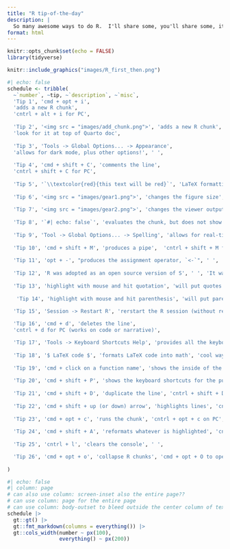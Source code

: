 ```yaml
---
title: "R tip-of-the-day"
description: |
  So many awesome ways to do R.  I'll share some, you'll share some, it will be fun.
format: html
---
```


```r
knitr::opts_chunk$set(echo = FALSE)
library(tidyverse)
```

<aside>
```r
knitr::include_graphics("images/R_first_then.png")
```
</aside>

```r
#| echo: false
schedule <- tribble(
  ~`number`, ~tip, ~`description`, ~`misc`,
  'Tip 1', 'cmd + opt + i', 
  'adds a new R chunk',
  'cntrl + alt + i for PC',
  
  'Tip 2', '<img src = "images/add_chunk.png">', 'adds a new R chunk',
  'look for it at top of Quarto doc',
  
  'Tip 3', 'Tools -> Global Options... -> Appearance',
  'allows for dark mode, plus other options!', ' ',
  
  'Tip 4', 'cmd + shift + C', 'comments the line',
  'cntrl + shift + C for PC',
  
  'Tip 5', '`\\textcolor{red}{this text will be red}`', 'LaTeX formatting to change the text color', 'when render to pdf (different syntax for render to html)',
  
  'Tip 6', '<img src = "images/gear1.png">', 'changes the figure size', 'gear in R chunk',
  
  'Tip 7', '<img src = "images/gear2.png">', 'changes the viewer output', 'gear near Render',
  
  'Tip 8', '`#| echo: false`', 'evaluates the chunk, but does not show the code', 'alternatively: `echo = FALSE` inside curly braces',
  
  'Tip 9', 'Tool -> Global Options... -> Spelling', 'allows for real-time spell check', ' ',
  
  'Tip 10', 'cmd + shift + M', 'produces a pipe',  'cntrl + shift + M for PC <br> Tools -> Global Options... -> Code to get the native pipe',
  
  'Tip 11', 'opt + -', "produces the assignment operator, `<-`", ' ',
  
  'Tip 12', 'R was adopted as an open source version of S', ' ', 'It was written by Ross Ihaka and Robert Gentleman, which is why they called it R',
  
  'Tip 13', 'highlight with mouse and hit quotation', 'will put quotes around the highlighted phrase', ' ',
  
   'Tip 14', 'highlight with mouse and hit parenthesis', 'will put parentheses around the highlighted phrase', ' ',
  
  'Tip 15', 'Session -> Restart R', 'rerstart the R session (without restarting RStudio)', 'shift + cmd / cntrl + 0',

  'Tip 16', 'cmd + d', 'deletes the line',
  'cntrl + d for PC (works on code or narrative)',

  'Tip 17', 'Tools -> Keyboard Shortcuts Help', 'provides all the keyboard shortcuts', 'opt + shift + K on Mac; alt + shift + K on PC',
  
  'Tip 18', '$ LaTeX code $', 'formats LaTeX code into math', 'cool way to write mathematical notation',
  
  'Tip 19', 'cmd + click on a function name', 'shows the inside of the function', 'cntrl + click on a function name for PC',
  
  'Tip 20', 'cmd + shift + P', 'shows the keyboard shortcuts for the pull-down menus', 'cntrl + shift + P on PC',
  
  'Tip 21', 'cmd + shift + D', 'duplicate the line', 'cntrl + shift + D',
  
  'Tip 22', 'cmd + shift + up (or down) arrow', 'highlights lines', 'cntrl + shift + up (or down) arrow on PC',
  
  'Tip 23', 'cmd + opt + c', 'runs the chunk', 'cntrl + opt + c on PC',
  
  'Tip 24', 'cmd + shift + A', 'reformats whatever is highlighted', 'cntrl + shift + A on PC',
  
  'Tip 25', 'cntrl + l', 'clears the console', ' ',

  'Tip 26', 'cmd + opt + o', 'collapse R chunks', 'cmd + opt + O to open them back up'
  
)
```

```r
#| echo: false
#| column: page
# can also use column: screen-inset also the entire page??
# can use column: page for the entire page
# can use column: body-outset to bleed outside the center column of text
schedule |> 
  gt::gt() |> 
  gt::fmt_markdown(columns = everything()) |> 
  gt::cols_width(number ~ px(100),
                 everything() ~ px(200))
```


